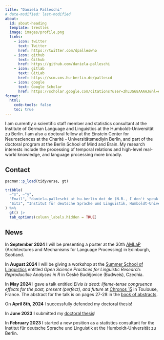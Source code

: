 ```yaml
---
title: "Daniela Palleschi"
# date-modified: last-modified
about:
  id: about-heading
  template: trestles
  image: images/profile.png
  links:
    - icon: twitter
      text: Twitter
      href: https://twitter.com/dpalleswho
    - icon: github
      text: Github
      href: https://github.com/daniela-palleschi
    - icon: gitlab
      text: GitLab
      href: https://scm.cms.hu-berlin.de/pallescd
    - icon: google
      text: Google Scholar
      href: https://scholar.google.com/citations?user=3hLUG68AAAAJ&hl=en
format:
  html:
    code-tools: false
    toc: true
---
```


:::{#about-heading}

I am currently a scientific staff member and statistics consultant at the Institute of German Language and Linguistics at the Humboldt-Universität zu Berlin. I am also a doctoral fellow at the Einstein Center for Neurosciences at the Charité - Universitätsmediyin Berlin, and part of the doctoral program at the Berlin School of Mind and Brain. My research interests include the processing of temporal relations and high-level real-world knowledge, and language processing more broadly.

## Contact

```r
pacman::p_load(tidyverse, gt)

tribble(
  ~"x", ~"y",
  "Email", "daniela.palleschi at hu-berlin dot de (N.B., I don't speak Italian!)",
  "Sitz", "Institut für deutsche Sprache und Linguistik, Humboldt-Universität zu Berlin, Room 3.401 (Haus 3), Dorotheenstr. 24, 10117 Berlin, Germany"
) %>% 
  gt() |> 
  tab_options(column_labels.hidden = TRUE)
```

## News

In **September 2024** I will be presenting a poster at the 30th [AMLaP](https://amlap2024.ed.ac.uk/) (Architectures and Mechanisms for Language Processing) in Edinburgh, Scotland.

In **August 2024** I will be giving a workshop at the [Summer School of Linguistics](https://ssol.ff.cuni.cz/ssol-2024/) entitled *Open Science Practices for Linguistic Research: Reproducible Analyses in R* in České Budějovice (Budweis), Czechia.

In **May 2024** I gave a talk entitled *Elvis is dead: lifeme-tense congruence effects for the past, present (perfect), and future* at [Chronos 15](https://chronos15.sciencesconf.org/) in Toulouse, France. The abstract for the talk is on pages 27-28 in the [book of abstracts](https://chronos15.sciencesconf.org/data/pages/book_chronos15.pdf).

On **April 8th, 2024** I successfully defended my doctoral thesis!

In **June 2023** I submitted my [doctoral thesis](https://twitter.com/dpalleswho/status/1671621403240480774)!

In **February 2023** I started a new position as a statistics consultant for the Institut für deutsche Sprache und Linguistik at the Humboldt-Universität zu Berlin.

:::